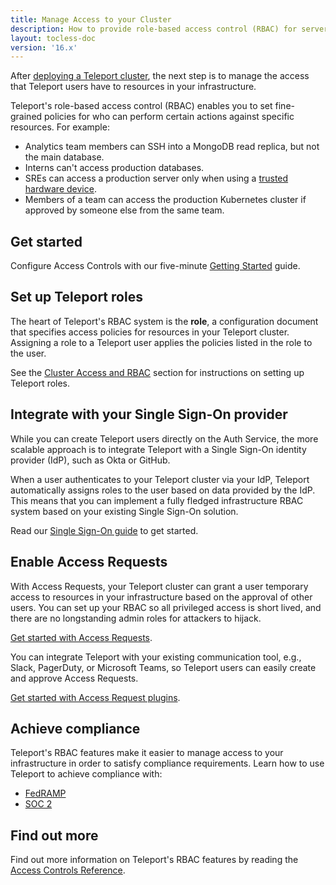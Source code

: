 ```yaml
---
title: Manage Access to your Cluster
description: How to provide role-based access control (RBAC) for servers, databases, Kubernetes clusters, and other resources in your infrastructure
layout: tocless-doc
version: '16.x'
---
```


After [deploying a Teleport cluster](/docs/ver/16.x/deploy-a-cluster/introduction), the
next step is to manage the access that Teleport users have to resources in your
infrastructure.

Teleport's role-based access control (RBAC) enables you to set fine-grained
policies for who can perform certain actions against specific resources. For
example:

- Analytics team members can SSH into a MongoDB read replica, but not the main
  database.
- Interns can't access production databases.
- SREs can access a production server only when using a [trusted hardware
  device](/docs/ver/16.x/access-controls/device-trust/guide).
- Members of a team can access the production Kubernetes cluster if approved by
  someone else from the same team.

## Get started

Configure Access Controls with our five-minute [Getting
Started](/docs/ver/16.x/access-controls/getting-started) guide.

## Set up Teleport roles

The heart of Teleport's RBAC system is the **role**, a configuration document
that specifies access policies for resources in your Teleport cluster.
Assigning a role to a Teleport user applies the policies listed in the role to
the user.

See the [Cluster Access and RBAC](/docs/ver/16.x/access-controls/guides) section for instructions on
setting up Teleport roles.

## Integrate with your Single Sign-On provider

While you can create Teleport users directly on the Auth Service, the more
scalable approach is to integrate Teleport with a Single Sign-On identity
provider (IdP), such as Okta or GitHub.

When a user authenticates to your Teleport cluster via your IdP, Teleport
automatically assigns roles to the user based on data provided by the IdP. This
means that you can implement a fully fledged infrastructure RBAC system based on
your existing Single Sign-On solution.

Read our [Single Sign-On guide](/docs/ver/16.x/access-controls/sso) to get started.

## Enable Access Requests

With Access Requests, your Teleport cluster can grant a user temporary access to
resources in your infrastructure based on the approval of other users. You can
set up your RBAC so all privileged access is short lived, and there are no
longstanding admin roles for attackers to hijack.

[Get started with Access Requests](/docs/ver/16.x/access-controls/access-requests).

You can integrate Teleport with your existing communication tool, e.g., Slack,
PagerDuty, or Microsoft Teams, so Teleport users can easily create and approve
Access Requests.

[Get started with Access Request plugins](/docs/ver/16.x/access-controls/access-request-plugins/index).

## Achieve compliance

Teleport's RBAC features make it easier to manage access to your infrastructure
in order to satisfy compliance requirements. Learn how to use Teleport to
achieve compliance with:

- [FedRAMP](/docs/ver/16.x/access-controls/compliance-frameworks/fedramp)
- [SOC 2](/docs/ver/16.x/access-controls/compliance-frameworks/soc2)

## Find out more

Find out more information on Teleport's RBAC features by reading the [Access
Controls Reference](/docs/ver/16.x/access-controls/reference).
